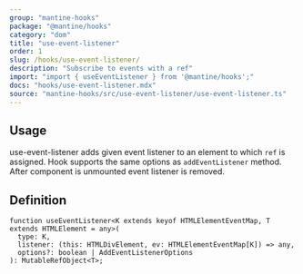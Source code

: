 ```yaml
---
group: "mantine-hooks"
package: "@mantine/hooks"
category: "dom"
title: "use-event-listener"
order: 1
slug: /hooks/use-event-listener/
description: "Subscribe to events with a ref"
import: "import { useEventListener } from '@mantine/hooks';"
docs: "hooks/use-event-listener.mdx"
source: "mantine-hooks/src/use-event-listener/use-event-listener.ts"
---
```



## Usage

use-event-listener adds given event listener to an element to which `ref` is assigned.
Hook supports the same options as `addEventListener` method.
After component is unmounted event listener is removed.

<Demo data={HooksDemos.useEventListenerDemo} />

## Definition

```tsx
function useEventListener<K extends keyof HTMLElementEventMap, T extends HTMLElement = any>(
  type: K,
  listener: (this: HTMLDivElement, ev: HTMLElementEventMap[K]) => any,
  options?: boolean | AddEventListenerOptions
): MutableRefObject<T>;
```
